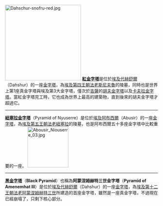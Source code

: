 [[File:Dahschur-snofru-red.jpg|250px]]
'''[[紅金字塔|紅金字塔]]'''是位於[[埃及|埃及]][[代赫舒爾|代赫舒爾]]（Dahshur）的一座[[金字塔|金字塔]]，為[[埃及第四王朝|埃及第四王朝]][[法老|法老]][[斯尼夫魯|斯尼夫魯]]的陵墓，同時也是世界上第1座真金字塔與埃及第3大金字塔，僅次於[[吉薩|吉薩]]的[[胡夫金字塔|胡夫金字塔]]以及[[卡夫拉金字塔|卡夫拉金字塔]]。當紅金字塔完工時，它也成為世界上最高的建築物，直到後來的胡夫金字塔才超過它。
----
'''[[紐塞拉金字塔|紐塞拉金字塔]]'''（Pyramid of Nyuserre）是位於[[埃及|埃及]][[阿布西爾|阿布西爾]]（Abusir）的一座[[金字塔|金字塔]]，為[[埃及第五王朝|埃及第五王朝]][[法老|法老]][[紐塞拉|紐塞拉]]的陵墓，也是阿布西爾五十多座金字塔中比較重要的一座。
[[File:Abousir_Niouserre_03.jpg|135px]]
----
'''[[黑金字塔|黑金字塔]]'''（'''Black Pyramid'''）也稱為'''阿蒙涅姆赫特三世金字塔'''（'''Pyramid of Amenemhat III'''）是位於[[埃及|埃及]][[代赫舒爾|代赫舒爾]]（Dahshur）的一座[[金字塔|金字塔]]，為[[埃及第十二王朝|埃及第十二王朝]][[法老|法老]][[阿蒙涅姆赫特三世|阿蒙涅姆赫特三世]]所建造的首座金字塔，雖然是一座真金字塔，不過現在已經崩塌了，只剩下核心部分。